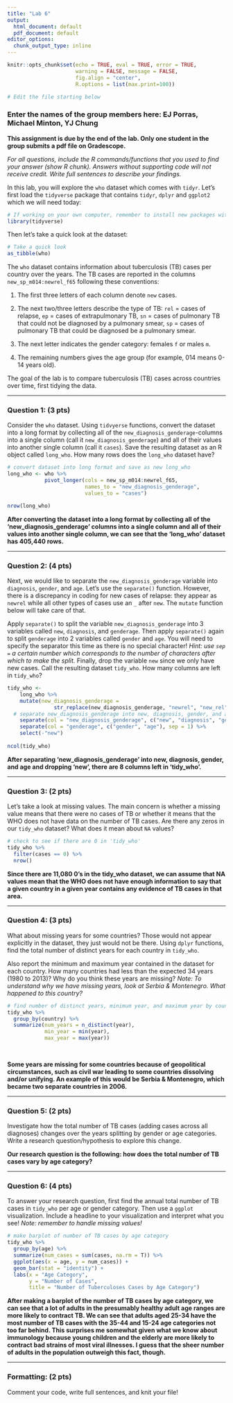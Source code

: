 ```yaml
---
title: "Lab 6"
output:
  html_document: default
  pdf_document: default
editor_options:
  chunk_output_type: inline
---
```


```r
knitr::opts_chunk$set(echo = TRUE, eval = TRUE, error = TRUE,
                      warning = FALSE, message = FALSE, 
                      fig.align = "center",
                      R.options = list(max.print=100))

# Edit the file starting below
```

### Enter the names of the group members here: EJ Porras, Michael Minton, YJ Chung

**This assignment is due by the end of the lab. Only one student in the group submits a pdf file on Gradescope.**

*For all questions, include the R commands/functions that you used to find your answer (show R chunk). Answers without supporting code will not receive credit. Write full sentences to describe your findings.*

In this lab, you will explore the `who` dataset which comes with `tidyr`. Let's first load the `tidyverse` package that contains `tidyr`, `dplyr` and `ggplot2` which we will need today:

```r
# If working on your own computer, remember to install new packages with install.packages("name") in the console
library(tidyverse)
```

Then let's take a quick look at the dataset:

```r
# Take a quick look
as_tibble(who)
```

The `who` dataset contains information about tuberculosis (TB) cases per country over the years. The TB cases are reported in the columns `new_sp_m014:newrel_f65` following these conventions:

1.  The first three letters of each column denote `new` cases.

2.  The next two/three letters describe the type of TB: `rel` = cases of relapse, `ep` = cases of extrapulmonary TB, `sn` = cases of pulmonary TB that could not be diagnosed by a pulmonary smear, `sp` = cases of pulmonary TB that could be diagnosed be a pulmonary smear.

3.  The next letter indicates the gender category: females `f` or males `m`.

4.  The remaining numbers gives the age group (for example, 014 means 0-14 years old).

The goal of the lab is to compare tuberculosis (TB) cases across countries over time, first tidying the data.

------------------------------------------------------------------------

### Question 1: (3 pts)

Consider the `who` dataset. Using  `tidvyerse` functions, convert the dataset into a long format by collecting all of the `new_diagnosis_genderage`-columns into a single column (call it `new_diagnosis_genderage`) and all of their values into another single column (call it `cases`). Save the resulting dataset as an R object called `long_who`. How many rows does the `long_who` dataset have?

```r
# convert dataset into long format and save as new long_who
long_who <- who %>%
            pivot_longer(cols = new_sp_m014:newrel_f65, 
                         names_to = "new_diagnosis_genderage", 
                         values_to = "cases")

nrow(long_who)
```

**After converting the dataset into a long format by collecting all of the 'new_diagnosis_genderage' columns into a single column and all of their values into another single column, we can see that the 'long_who' dataset has 405,440 rows.**

------------------------------------------------------------------------

### Question 2: (4 pts)

Next, we would like to separate the `new_diagnosis_genderage` variable into `diagnosis`, `gender`, and `age`. Let's use the `separate()` function. However, there is a discrepancy in coding for new cases of relapse: they appear as `newrel` while all other types of cases use an `_` after `new`. The `mutate` function below will take care of that.

Apply `separate()` to split the variable `new_diagnosis_genderage` into 3 variables called `new`, `diagnosis`, and `genderage`. Then apply `separate()` again to split `genderage` into 2 variables called `gender` and `age`. You will need to specify the separator this time as there is no special character! *Hint: use `sep =` a certain number which corresponds to the number of characters after which to make the split.* Finally, drop the variable `new` since we only have new cases. Call the resulting dataset `tidy_who`. How many columns are left in `tidy_who`?

```r
tidy_who <- 
    long_who %>%
    mutate(new_diagnosis_genderage = 
               str_replace(new_diagnosis_genderage, "newrel", "new_rel")) %>%
  # separate new_diagnosis_genderage into new, diagnosis, gender, and age
    separate(col = "new_diagnosis_genderage", c("new", "diagnosis", "genderage")) %>%
    separate(col = "genderage", c("gender", "age"), sep = 1) %>%
    select(-"new")
    
ncol(tidy_who)
```

**After separating 'new_diagnosis_genderage' into new, diagnosis, gender, and age and dropping 'new', there are 8 columns left in 'tidy_who'.**

------------------------------------------------------------------------

### Question 3: (2 pts)

Let's take a look at missing values. The main concern is whether a missing value means that there were no cases of TB or whether it means that the WHO does not have data on the number of TB cases. Are there any zeros in our `tidy_who` dataset? What does it mean about `NA` values?

```r
# check to see if there are 0 in 'tidy_who'
tidy_who %>%
  filter(cases == 0) %>%
  nrow()

```

**Since there are 11,080 0's in the tidy_who dataset, we can assume that NA values mean that the WHO does not have enough information to say that a given country in a given year contains any evidence of TB cases in that area.**

------------------------------------------------------------------------

### Question 4: (3 pts)

What about missing years for some countries? Those would not appear explicitly in the dataset, they just would not be there. Using `dplyr` functions, find the total number of distinct years for each country in `tidy_who`. 

Also report the minimum and maximum year contained in the dataset for each country. How many countries had less than the expected 34 years (1980 to 2013)? Why do you think these years are missing? *Note: To understand why we have missing years, look at Serbia & Montenegro. What happened to this country?*

```r
# find number of distinct years, minimum year, and maximum year by country
tidy_who %>%
  group_by(country) %>%
  summarize(num_years = n_distinct(year),
            min_year = min(year), 
            max_year = max(year))
  
  
```

**Some years are missing for some countries because of geopolitical circumstances, such as civil war leading to some countries dissolving and/or unifying. An example of this would be Serbia & Montenegro, which became two separate countries in 2006.**

------------------------------------------------------------------------

### Question 5: (2 pts)

Investigate how the total number of TB cases (adding cases across all diagnoses) changes over the years splitting by gender or age categories. Write a research question/hypothesis to explore this change.

**Our research question is the following: how does the total number of TB cases vary by age category?**

------------------------------------------------------------------------

### Question 6: (4 pts)

To answer your research question, first find the annual total number of TB cases in `tidy_who` per age or gender category. Then use a `ggplot` visualization. Include a headline to your visualization and interpret what you see! *Note: remember to handle missing values!*

```r
# make barplot of number of TB cases by age category
tidy_who %>%
  group_by(age) %>%
  summarize(num_cases = sum(cases, na.rm = T)) %>%
  ggplot(aes(x = age, y = num_cases)) +
  geom_bar(stat = "identity") +
  labs(x = "Age Category", 
       y = "Number of Cases", 
       title = "Number of Tuberculoses Cases by Age Category")
```

**After making a barplot of the number of TB cases by age category, we can see that a lot of adults in the presumably healthy adult age ranges are more likely to contract TB. We can see that adults aged 25-34 have the most number of TB cases with the 35-44 and 15-24 age categories not too far behind. This surprises me somewhat given what we know about immunology because young children and the elderly are more likely to contract bad strains of most viral illnesses. I guess that the sheer number of adults in the population outweigh this fact, though.**

------------------------------------------------------------------------

### Formatting: (2 pts)

Comment your code, write full sentences, and knit your file!
